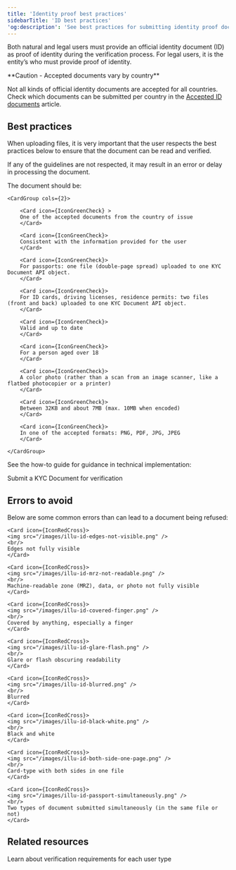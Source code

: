 ```yaml
---
title: 'Identity proof best practices'  
sidebarTitle: 'ID best practices'
'og:description': 'See best practices for submitting identity proof documents and errors to avoid to ensure that the document can be read and validated.'  
---
```

  

Both natural and legal users must provide an official identity document (ID) as proof of identity during the verification process. For legal users, it is the entity’s <LegalRepresentative content="legal representative" /> who must provide proof of identity.  

<Warning>  
**Caution - Accepted documents vary by country** 
  
Not all kinds of official identity documents are accepted for all countries. Check which documents can be submitted per country in the [Accepted ID documents](/guides/users/verification/requirements/id-accepted) article.
</Warning>  

## Best practices  

When uploading files, it is very important that the user respects the best practices below to ensure that the document can be read and verified.   

If any of the guidelines are not respected, it may result in an error or delay in processing the document.  

The document should be:

    <CardGroup cols={2}>

        <Card icon={IconGreenCheck} >
        One of the accepted documents from the country of issue
        </Card>

        <Card icon={IconGreenCheck}>
        Consistent with the information provided for the user
        </Card>
        
        <Card icon={IconGreenCheck}>
        For passports: one file (double-page spread) uploaded to one KYC Document API object.
        </Card>
        
        <Card icon={IconGreenCheck}>
        For ID cards, driving licenses, residence permits: two files (front and back) uploaded to one KYC Document API object.
        </Card>
        
        <Card icon={IconGreenCheck}>
        Valid and up to date
        </Card>
        
        <Card icon={IconGreenCheck}>
        For a person aged over 18
        </Card>
        
        <Card icon={IconGreenCheck}>
        A color photo (rather than a scan from an image scanner, like a flatbed photocopier or a printer)
        </Card>
        
        <Card icon={IconGreenCheck}>
        Between 32KB and about 7MB (max. 10MB when encoded)
        </Card>
        
        <Card icon={IconGreenCheck}>
        In one of the accepted formats: PNG, PDF, JPG, JPEG
        </Card>
        
    </CardGroup>  

See the how-to guide for guidance in technical implementation:  

<Card title="How to" href="/guides/users/verification/documents/submission/how-to">
Submit a KYC Document for verification
</Card>

## Errors to avoid  

Below are some common errors than can lead to a document being refused:

<CardGroup cols={2}>

    <Card icon={IconRedCross}>
    <img src="/images/illu-id-edges-not-visible.png" />
    <br/>
    Edges not fully visible
    </Card>
    
    <Card icon={IconRedCross}>
    <img src="/images/illu-id-mrz-not-readable.png" />
    <br/>
    Machine-readable zone (MRZ), data, or photo not fully visible
    </Card>
    
    <Card icon={IconRedCross}>
    <img src="/images/illu-id-covered-finger.png" />
    <br/>
    Covered by anything, especially a finger
    </Card>
    
    <Card icon={IconRedCross}>
    <img src="/images/illu-id-glare-flash.png" />
    <br/>
    Glare or flash obscuring readability
    </Card>
    
    <Card icon={IconRedCross}>
    <img src="/images/illu-id-blurred.png" />
    <br/>
    Blurred
    </Card>
    
    <Card icon={IconRedCross}>
    <img src="/images/illu-id-black-white.png" />
    <br/>
    Black and white
    </Card>
    
    <Card icon={IconRedCross}>
    <img src="/images/illu-id-both-side-one-page.png" />
    <br/>
    Card-type with both sides in one file
    </Card>
    
    <Card icon={IconRedCross}>
    <img src="/images/illu-id-passport-simultaneously.png" />
    <br/>
    Two types of document submitted simultaneously (in the same file or not)
    </Card>

</CardGroup>  

## Related resources  

<CardGroup cols={2}>
    <Card title="Guide" href="/guides/users/verification/requirements">
    Learn about verification requirements for each user type
    </Card>
</CardGroup>
